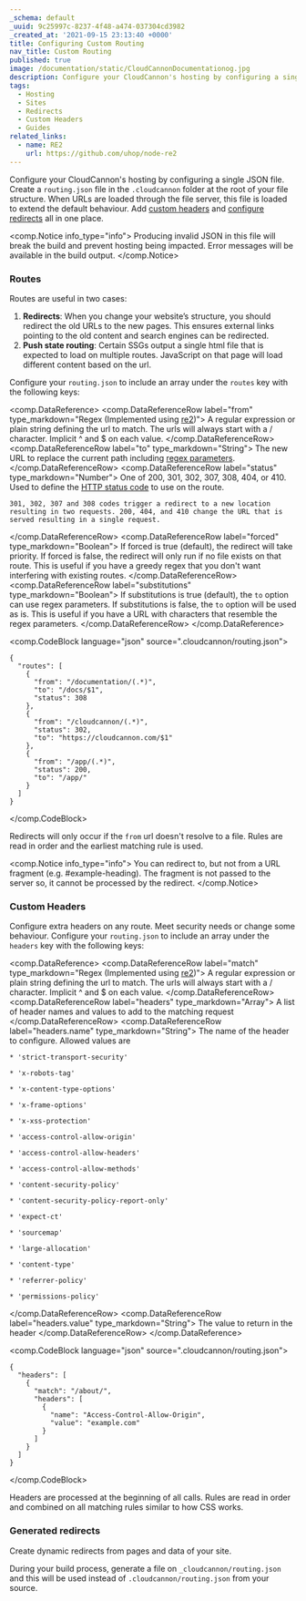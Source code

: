 ```yaml
---
_schema: default
_uuid: 9c25997c-8237-4f48-a474-037304cd3982
_created_at: '2021-09-15 23:13:40 +0000'
title: Configuring Custom Routing
nav_title: Custom Routing
published: true
image: /documentation/static/CloudCannonDocumentationog.jpg
description: Configure your CloudCannon's hosting by configuring a single json file.
tags:
  - Hosting
  - Sites
  - Redirects
  - Custom Headers
  - Guides
related_links:
  - name: RE2
    url: https://github.com/uhop/node-re2
---
```

Configure your CloudCannon's hosting by configuring a single JSON file. Create a `routing.json` file in the `.cloudcannon` folder at the root of your file structure. When URLs are loaded through the file server, this file is loaded to extend the default behaviour. Add [custom headers](#custom-headers) and [configure redirects](#redirects) all in one place.

<comp.Notice info_type="info">
  Producing invalid JSON in this file will break the build and prevent hosting being impacted. Error messages will be available in the build output.
</comp.Notice>

### Routes

Routes are useful in two cases:

1. **Redirects**: When you change your website’s structure, you should redirect the old URLs to the new pages. This ensures external links pointing to the old content and search engines can be redirected.
2. **Push state routing**: Certain SSGs output a single html file that is expected to load on multiple routes. JavaScript on that page will load different content based on the url.

Configure your `routing.json` to include an array under the `routes` key with the following keys:

<comp.DataReference>
 <comp.DataReferenceRow label="from" type_markdown="Regex (Implemented using [re2](https://github.com/uhop/node-re2))">
    A regular expression or plain string defining the url to match. The urls will always start with a / character. Implicit ^ and $ on each value.
 </comp.DataReferenceRow>
  <comp.DataReferenceRow label="to" type_markdown="String">
    The new URL to replace the current path including [regex parameters](https://developer.mozilla.org/en-US/docs/Web/JavaScript/Reference/Global_Objects/String/replace#specifying_a_string_as_a_parameter).
 </comp.DataReferenceRow>
  <comp.DataReferenceRow label="status" type_markdown="Number">
    One of 200, 301, 302, 307, 308, 404, or 410. Used to define the [HTTP status code](https://developer.mozilla.org/en-US/docs/Web/HTTP/Status) to use on the route.

    301, 302, 307 and 308 codes trigger a redirect to a new location resulting in two requests. 200, 404, and 410 change the URL that is served resulting in a single request.
 </comp.DataReferenceRow>
  <comp.DataReferenceRow label="forced" type_markdown="Boolean">
    If forced is true (default), the redirect will take priority. If forced is false, the redirect will only run if no file exists on that route. This is useful if you have a greedy regex that you don't want interfering with existing routes.
 </comp.DataReferenceRow>
  <comp.DataReferenceRow label="substitutions" type_markdown="Boolean">
    If substitutions is true (default), the `to` option can use regex parameters. If substitutions is false, the `to` option will be used as is. This is useful if you have a URL with characters that resemble the regex parameters.
 </comp.DataReferenceRow>
</comp.DataReference>

<comp.CodeBlock language="json" source=".cloudcannon/routing.json">
```
{
  "routes": [
    {
      "from": "/documentation/(.*)",
      "to": "/docs/$1",
      "status": 308
    },
    {
      "from": "/cloudcannon/(.*)",
      "status": 302,
      "to": "https://cloudcannon.com/$1"
    },
    {
      "from": "/app/(.*)",
      "status": 200,
      "to": "/app/"
    }
  ]
}
```
</comp.CodeBlock>

Redirects will only occur if the `from` url doesn't resolve to a file. Rules are read in order and the earliest matching rule is used.

<comp.Notice info_type="info">
  You can redirect to, but not from a URL fragment (e.g. \#example-heading). The fragment is not passed to the server so, it cannot be processed by the redirect.
</comp.Notice>

### Custom Headers

Configure extra headers on any route. Meet security needs or change some behaviour. Configure your `routing.json` to include an array under the `headers` key with the following keys:

<comp.DataReference>
 <comp.DataReferenceRow label="match" type_markdown="Regex (Implemented using [re2](https://github.com/uhop/node-re2))">
    A regular expression or plain string defining the url to match. The urls will always start with a / character. Implicit ^ and $ on each value.
 </comp.DataReferenceRow>
  <comp.DataReferenceRow label="headers" type_markdown="Array">
    A list of header names and values to add to the matching request
 </comp.DataReferenceRow>
  <comp.DataReferenceRow label="headers.name" type_markdown="String">
    The name of the header to configure. Allowed values are

    * 'strict-transport-security'

    * 'x-robots-tag'

    * 'x-content-type-options'

    * 'x-frame-options'

    * 'x-xss-protection'

    * 'access-control-allow-origin'

    * 'access-control-allow-headers'

    * 'access-control-allow-methods'

    * 'content-security-policy'

    * 'content-security-policy-report-only'

    * 'expect-ct'

    * 'sourcemap'

    * 'large-allocation'

    * 'content-type'

    * 'referrer-policy'

    * 'permissions-policy'
 </comp.DataReferenceRow>
  <comp.DataReferenceRow label="headers.value" type_markdown="String">
    The value to return in the header
 </comp.DataReferenceRow>
</comp.DataReference>

<comp.CodeBlock language="json" source=".cloudcannon/routing.json">
```
{
  "headers": [
    {
      "match": "/about/",
      "headers": [
        {
          "name": "Access-Control-Allow-Origin",
          "value": "example.com"
        }
      ]
    }
  ]
}
```
</comp.CodeBlock>

Headers are processed at the beginning of all calls. Rules are read in order and combined on all matching rules similar to how CSS works.

### Generated redirects

Create dynamic redirects from pages and data of your site.

During your build process, generate a file on `_cloudcannon/routing.json` and this will be used instead of `.cloudcannon/routing.json` from your source.
